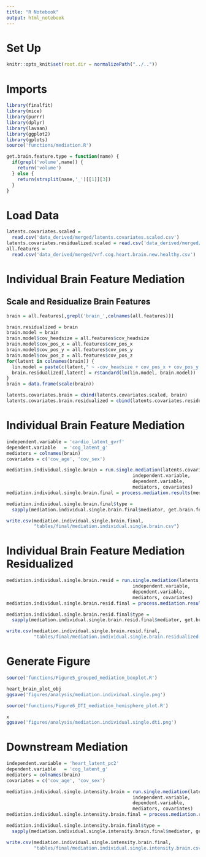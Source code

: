 ```yaml
---
title: "R Notebook"
output: html_notebook
---
```


# Set Up
```r
knitr::opts_knit$set(root.dir = normalizePath("../.."))
```

# Imports
```r
library(finalfit)
library(mice)
library(purrr)
library(dplyr)
library(lavaan)
library(ggplot2)
library(gplots)
source('functions/mediation.R')
```

```r
get.brain.feature.type = function(name) {
  if(grepl('volume',name)) {
    return('volume')
  } else {
    return(strsplit(name,'_')[[1]][3])
  }
}
```

# Load Data
```r
latents.covariates.scaled = 
  read.csv('data_derived/merged/latents.covariates.scaled.csv')
latents.covariates.residualized.scaled = read.csv('data_derived/merged/latents.covariates.residualized.scaled.csv')
all.features = 
  read.csv('data_derived/merged/vrf.cog.heart.brain.new.healthy.csv')
```

# Individual Brain Feature Mediation 

## Scale and Residualize Brain Features

```r
brain = all.features[,grepl('brain_',colnames(all.features))]
```

```r
brain.residualized = brain
brain.model = brain
brain.model$cov_headsize = all.features$cov_headsize
brain.model$cov_pos_x = all.features$cov_pos_x
brain.model$cov_pos_y = all.features$cov_pos_y
brain.model$cov_pos_z = all.features$cov_pos_z
for(latent in colnames(brain)) {
  lin.model = paste(c(latent," ~ -cov_headsize + cov_pos_x + cov_pos_y + cov_pos_z"),collapse='')
  brain.residualized[,latent] = rstandard(lm(lin.model, brain.model))
}
brain = data.frame(scale(brain))
```

```r
latents.covariates.brain = cbind(latents.covariates.scaled, brain)
latents.covariates.brain.residualized = cbind(latents.covariates.residualized.scaled, brain.residualized)
```

# Individual Brain Feature Mediation 

```r
independent.variable = 'cardio_latent_gvrf'
dependent.variable   = 'cog_latent_g'
mediators = colnames(brain)
covariates = c('cov_age', 'cov_sex')
```

```r
mediation.individual.single.brain = run.single.mediation(latents.covariates.brain, 
                                              independent.variable,
                                              dependent.variable, 
                                              mediators, covariates)
mediation.individual.single.brain.final = process.mediation.results(mediation.individual.single.brain)
```

```r
mediation.individual.single.brain.final$type = 
  sapply(mediation.individual.single.brain.final$mediator, get.brain.feature.type)
```

```r
write.csv(mediation.individual.single.brain.final,
          "tables/final/mediation.individual.single.brain.csv")
```

# Individual Brain Feature Mediation Residualized

```r
mediation.individual.single.brain.resid = run.single.mediation(latents.covariates.brain.residualized, 
                                              independent.variable,
                                              dependent.variable, 
                                              mediators, covariates)
mediation.individual.single.brain.resid.final = process.mediation.results(mediation.individual.single.brain.resid)
```

```r
mediation.individual.single.brain.resid.final$type = 
  sapply(mediation.individual.single.brain.resid.final$mediator, get.brain.feature.type)
```

```r
write.csv(mediation.individual.single.brain.resid.final,
          "tables/final/mediation.individual.single.brain.residualized.csv")
```

# Generate Figure
```r
source('functions/Figure5_grouped_mediation_boxplot.R')
```

```r
heart_brain_plot_obj
ggsave('figures/analysis/mediation.individual.single.png')
```

```r
source('functions/Figure6_DTI_mediation_hemisphere_plot.R')
```

```r
x
ggsave('figures/analysis/mediation.individual.single.dti.png')
```

# Downstream Mediation
```r
independent.variable = 'heart_latent_pc2'
dependent.variable   = 'cog_latent_g'
mediators = colnames(brain)
covariates = c('cov_age', 'cov_sex')
```

```r
mediation.individual.single.intensity.brain = run.single.mediation(latents.covariates.brain.residualized, 
                                              independent.variable,
                                              dependent.variable, 
                                              mediators, covariates)
mediation.individual.single.intensity.brain.final = process.mediation.results(mediation.individual.single.intensity.brain)
```

```r
mediation.individual.single.intensity.brain.final$type = 
  sapply(mediation.individual.single.intensity.brain.final$mediator, get.brain.feature.type)
```

```r
write.csv(mediation.individual.single.intensity.brain.final,
          "tables/final/mediation.individual.single.intensity.brain.csv")
```
